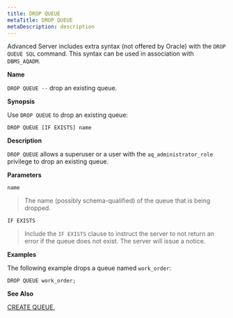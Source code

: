 ```yaml
---
title: DROP QUEUE
metaTitle: DROP QUEUE
metaDescription: description
---
```


Advanced Server includes extra syntax (not offered by Oracle) with the
`DROP QUEUE SQL` command. This syntax can be used in association with
`DBMS_AQADM`.

**Name**

`DROP QUEUE --` drop an existing queue.

**Synopsis**

Use `DROP QUEUE` to drop an existing queue:

``` text
DROP QUEUE [IF EXISTS] name
```

**Description**

`DROP QUEUE` allows a superuser or a user with the
`aq_administrator_role` privilege to drop an existing queue.

**Parameters**

`name`

> The name (possibly schema-qualified) of the queue that is being
> dropped.

`IF EXISTS`

> Include the `IF EXISTS` clause to instruct the server to not return an
> error if the queue does not exist. The server will issue a notice.

**Examples**

The following example drops a queue named `work_order`:

``` text
DROP QUEUE work_order;
```

**See Also**

[CREATE QUEUE](create_queue),
